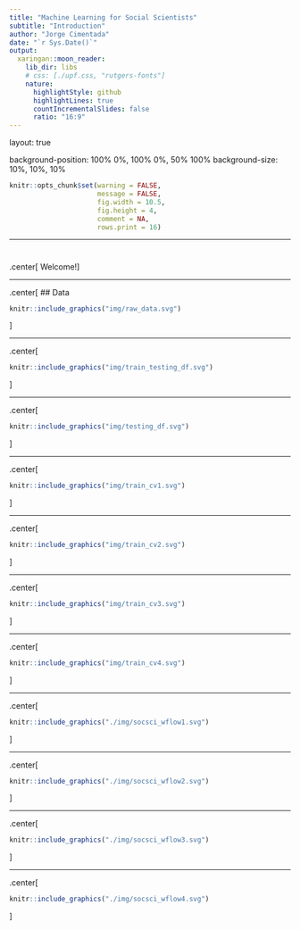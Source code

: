 ```yaml
---
title: "Machine Learning for Social Scientists"
subtitle: "Introduction"
author: "Jorge Cimentada"
date: "`r Sys.Date()`"
output:
  xaringan::moon_reader:
    lib_dir: libs
    # css: [./upf.css, "rutgers-fonts"]
    nature:
      highlightStyle: github
      highlightLines: true
      countIncrementalSlides: false
      ratio: "16:9"
---
```


layout: true

<!-- background-image: url(./figs/upf.png) -->
background-position: 100% 0%, 100% 0%, 50% 100%
background-size: 10%, 10%, 10%

```r

knitr::opts_chunk$set(warning = FALSE,
                      message = FALSE, 
                      fig.width = 10.5,
                      fig.height = 4, 
                      comment = NA,
                      rows.print = 16)

```

---

# 

.center[
Welcome!
]


---


.center[
## Data
```r
knitr::include_graphics("img/raw_data.svg")
```
]

---

.center[
```r
knitr::include_graphics("img/train_testing_df.svg")
```
]


---

.center[
```r
knitr::include_graphics("img/testing_df.svg")
```
]


---

.center[
```r
knitr::include_graphics("img/train_cv1.svg")
```
]

---

.center[
```r
knitr::include_graphics("img/train_cv2.svg")
```
]

---

.center[
```r
knitr::include_graphics("img/train_cv3.svg")
```
]

---

.center[
```r
knitr::include_graphics("img/train_cv4.svg")
```
]

---

.center[
```r
knitr::include_graphics("./img/socsci_wflow1.svg")
```
]

---

.center[
```r
knitr::include_graphics("./img/socsci_wflow2.svg")
```
]

---

.center[
```r
knitr::include_graphics("./img/socsci_wflow3.svg")
```
]

---

.center[
```r
knitr::include_graphics("./img/socsci_wflow4.svg")
```
]
